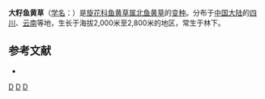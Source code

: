{{Infraspeciesbox
| image = 
| image_caption = 
| status = 
| status_system = 
| genus = Merremia
| species = sibirica
| varietas = macrosperma
| authority = [[黄成就|C. C. Huang]] ex [[吴征镒|C. Y. Wu]] et [[李锡文|H. W. Li]]
}}

'''大籽鱼黄草'''（[[学名|学名]]：{{lang|la|''Merremia sibirica'' var. ''macrosperma''}}）是[[旋花科|旋花科]][[鱼黄草属|鱼黄草属]][[北鱼黄草|北鱼黄草]]的[[变种|变种]]。分布于[[中国大陆|中国大陆]]的[[四川|四川]]、[[云南|云南]]等地，生长于海拔2,000米至2,800米的地区，常生于林下。

== 参考文献 ==
<div class="references-small">
* {{cite web| url =http://www.bioinfo.cn/db05/KmzwSpecies.php?action=view&id=30652| title =大籽鱼黄草（变种）| work =《中国高等植物数据库全库》| publisher =中国科学院微生物研究所| author =昆明植物研究所| accessdate =2009-02-26| deadurl =yes| archiveurl =https://web.archive.org/web/20160305042803/http://www.bioinfo.cn/db05/KmzwSpecies.php?action=view&id=30652| archivedate =2016-03-05}}
</div>
{{Taxonbar|from=Q10937255}}

[[Category:鱼黄草属|D]]
[[Category:四川植物|D]]
[[Category:云南植物|D]]